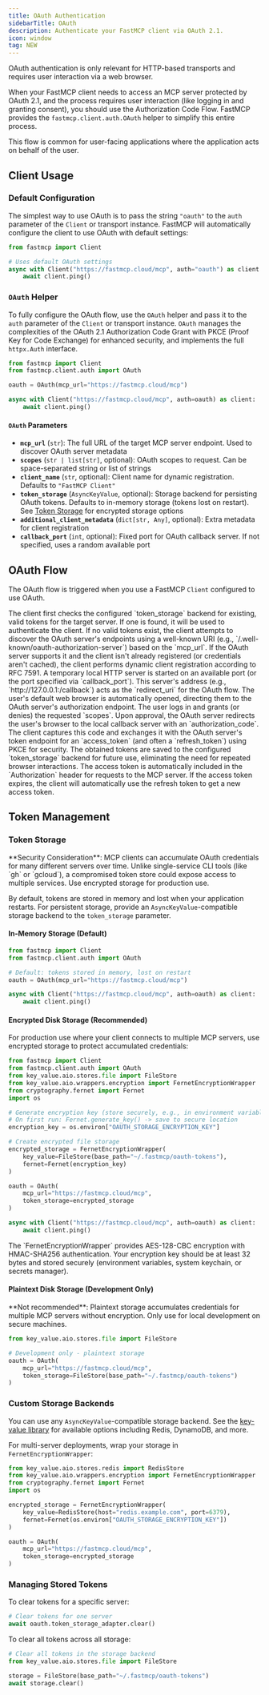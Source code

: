 ```yaml
---
title: OAuth Authentication
sidebarTitle: OAuth
description: Authenticate your FastMCP client via OAuth 2.1.
icon: window
tag: NEW
---
```



<VersionBadge version="2.6.0" />

<Tip>
OAuth authentication is only relevant for HTTP-based transports and requires user interaction via a web browser.
</Tip>

When your FastMCP client needs to access an MCP server protected by OAuth 2.1, and the process requires user interaction (like logging in and granting consent), you should use the Authorization Code Flow. FastMCP provides the `fastmcp.client.auth.OAuth` helper to simplify this entire process.

This flow is common for user-facing applications where the application acts on behalf of the user.

## Client Usage


### Default Configuration

The simplest way to use OAuth is to pass the string `"oauth"` to the `auth` parameter of the `Client` or transport instance. FastMCP will automatically configure the client to use OAuth with default settings:

```python {4}
from fastmcp import Client

# Uses default OAuth settings
async with Client("https://fastmcp.cloud/mcp", auth="oauth") as client:
    await client.ping()
```


### `OAuth` Helper

To fully configure the OAuth flow, use the `OAuth` helper and pass it to the `auth` parameter of the `Client` or transport instance. `OAuth` manages the complexities of the OAuth 2.1 Authorization Code Grant with PKCE (Proof Key for Code Exchange) for enhanced security, and implements the full `httpx.Auth` interface.

```python {2, 4, 6}
from fastmcp import Client
from fastmcp.client.auth import OAuth

oauth = OAuth(mcp_url="https://fastmcp.cloud/mcp")

async with Client("https://fastmcp.cloud/mcp", auth=oauth) as client:
    await client.ping()
```

#### `OAuth` Parameters

- **`mcp_url`** (`str`): The full URL of the target MCP server endpoint. Used to discover OAuth server metadata
- **`scopes`** (`str | list[str]`, optional): OAuth scopes to request. Can be space-separated string or list of strings
- **`client_name`** (`str`, optional): Client name for dynamic registration. Defaults to `"FastMCP Client"`
- **`token_storage`** (`AsyncKeyValue`, optional): Storage backend for persisting OAuth tokens. Defaults to in-memory storage (tokens lost on restart). See [Token Storage](#token-storage) for encrypted storage options
- **`additional_client_metadata`** (`dict[str, Any]`, optional): Extra metadata for client registration
- **`callback_port`** (`int`, optional): Fixed port for OAuth callback server. If not specified, uses a random available port


## OAuth Flow

The OAuth flow is triggered when you use a FastMCP `Client` configured to use OAuth.

<Steps>
<Step title="Token Check">
The client first checks the configured `token_storage` backend for existing, valid tokens for the target server. If one is found, it will be used to authenticate the client.
</Step>
<Step title="OAuth Server Discovery">
If no valid tokens exist, the client attempts to discover the OAuth server's endpoints using a well-known URI (e.g., `/.well-known/oauth-authorization-server`) based on the `mcp_url`.
</Step>
<Step title="Dynamic Client Registration">
If the OAuth server supports it and the client isn't already registered (or credentials aren't cached), the client performs dynamic client registration according to RFC 7591.
</Step>
<Step title="Local Callback Server">
A temporary local HTTP server is started on an available port (or the port specified via `callback_port`). This server's address (e.g., `http://127.0.0.1:<port>/callback`) acts as the `redirect_uri` for the OAuth flow.
</Step>
<Step title="Browser Interaction">
The user's default web browser is automatically opened, directing them to the OAuth server's authorization endpoint. The user logs in and grants (or denies) the requested `scopes`.
</Step>
<Step title="Authorization Code & Token Exchange">
Upon approval, the OAuth server redirects the user's browser to the local callback server with an `authorization_code`. The client captures this code and exchanges it with the OAuth server's token endpoint for an `access_token` (and often a `refresh_token`) using PKCE for security.
</Step>
<Step title="Token Caching">
The obtained tokens are saved to the configured `token_storage` backend for future use, eliminating the need for repeated browser interactions.
</Step> 
<Step title="Authenticated Requests">
The access token is automatically included in the `Authorization` header for requests to the MCP server. 
</Step>
<Step title="Refresh Token">
If the access token expires, the client will automatically use the refresh token to get a new access token.
</Step>
</Steps>

## Token Management

### Token Storage

<VersionBadge version="2.13.0" />

<Warning>
**Security Consideration**: MCP clients can accumulate OAuth credentials for many different servers over time. Unlike single-service CLI tools (like `gh` or `gcloud`), a compromised token store could expose access to multiple services. Use encrypted storage for production use.
</Warning>

By default, tokens are stored in memory and lost when your application restarts. For persistent storage, provide an `AsyncKeyValue`-compatible storage backend to the `token_storage` parameter.

#### In-Memory Storage (Default)

```python
from fastmcp import Client
from fastmcp.client.auth import OAuth

# Default: tokens stored in memory, lost on restart
oauth = OAuth(mcp_url="https://fastmcp.cloud/mcp")

async with Client("https://fastmcp.cloud/mcp", auth=oauth) as client:
    await client.ping()
```

#### Encrypted Disk Storage (Recommended)

For production use where your client connects to multiple MCP servers, use encrypted storage to protect accumulated credentials:

```python
from fastmcp import Client
from fastmcp.client.auth import OAuth
from key_value.aio.stores.file import FileStore
from key_value.aio.wrappers.encryption import FernetEncryptionWrapper
from cryptography.fernet import Fernet
import os

# Generate encryption key (store securely, e.g., in environment variable)
# On first run: Fernet.generate_key() -> save to secure location
encryption_key = os.environ["OAUTH_STORAGE_ENCRYPTION_KEY"]

# Create encrypted file storage
encrypted_storage = FernetEncryptionWrapper(
    key_value=FileStore(base_path="~/.fastmcp/oauth-tokens"),
    fernet=Fernet(encryption_key)
)

oauth = OAuth(
    mcp_url="https://fastmcp.cloud/mcp",
    token_storage=encrypted_storage
)

async with Client("https://fastmcp.cloud/mcp", auth=oauth) as client:
    await client.ping()
```

<Note>
The `FernetEncryptionWrapper` provides AES-128-CBC encryption with HMAC-SHA256 authentication. Your encryption key should be at least 32 bytes and stored securely (environment variables, system keychain, or secrets manager).
</Note>

#### Plaintext Disk Storage (Development Only)

<Warning>
**Not recommended**: Plaintext storage accumulates credentials for multiple MCP servers without encryption. Only use for local development on secure machines.
</Warning>

```python
from key_value.aio.stores.file import FileStore

# Development only - plaintext storage
oauth = OAuth(
    mcp_url="https://fastmcp.cloud/mcp",
    token_storage=FileStore(base_path="~/.fastmcp/oauth-tokens")
)
```

### Custom Storage Backends

You can use any `AsyncKeyValue`-compatible storage backend. See the [key-value library](https://github.com/jlowin/key-value) for available options including Redis, DynamoDB, and more.

For multi-server deployments, wrap your storage in `FernetEncryptionWrapper`:

```python
from key_value.aio.stores.redis import RedisStore
from key_value.aio.wrappers.encryption import FernetEncryptionWrapper
from cryptography.fernet import Fernet
import os

encrypted_storage = FernetEncryptionWrapper(
    key_value=RedisStore(host="redis.example.com", port=6379),
    fernet=Fernet(os.environ["OAUTH_STORAGE_ENCRYPTION_KEY"])
)

oauth = OAuth(
    mcp_url="https://fastmcp.cloud/mcp",
    token_storage=encrypted_storage
)
```

### Managing Stored Tokens

To clear tokens for a specific server:

```python
# Clear tokens for one server
await oauth.token_storage_adapter.clear()
```

To clear all tokens across all storage:

```python
# Clear all tokens in the storage backend
from key_value.aio.stores.file import FileStore

storage = FileStore(base_path="~/.fastmcp/oauth-tokens")
await storage.clear()
```
